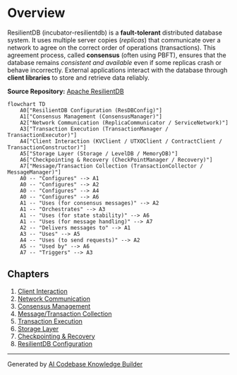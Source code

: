 <!--
Licensed to the Apache Software Foundation (ASF) under one
or more contributor license agreements.  See the NOTICE file
distributed with this work for additional information
regarding copyright ownership.  The ASF licenses this file
to you under the Apache License, Version 2.0 (the
"License"); you may not use this file except in compliance
with the License.  You may obtain a copy of the License at

  http://www.apache.org/licenses/LICENSE-2.0

Unless required by applicable law or agreed to in writing,
software distributed under the License is distributed on an
"AS IS" BASIS, WITHOUT WARRANTIES OR CONDITIONS OF ANY
KIND, either express or implied.  See the License for the
specific language governing permissions and limitations
under the License.
-->


# Overview

ResilientDB (incubator-resilientdb) is a **fault-tolerant** distributed database system.
It uses multiple server copies (_replicas_) that communicate over a network to agree on the correct order of operations (transactions).
This agreement process, called **consensus** (often using PBFT), ensures that the database remains _consistent and available_ even if some replicas crash or behave incorrectly.
External applications interact with the database through **client libraries** to store and retrieve data reliably.

**Source Repository:** [Apache ResilientDB](https://github.com/apache/incubator-resilientdb)

```mermaid
flowchart TD
    A0["ResilientDB Configuration (ResDBConfig)"]
    A1["Consensus Management (ConsensusManager)"]
    A2["Network Communication (ReplicaCommunicator / ServiceNetwork)"]
    A3["Transaction Execution (TransactionManager / TransactionExecutor)"]
    A4["Client Interaction (KVClient / UTXOClient / ContractClient / TransactionConstructor)"]
    A5["Storage Layer (Storage / LevelDB / MemoryDB)"]
    A6["Checkpointing & Recovery (CheckPointManager / Recovery)"]
    A7["Message/Transaction Collection (TransactionCollector / MessageManager)"]
    A0 -- "Configures" --> A1
    A0 -- "Configures" --> A2
    A0 -- "Configures" --> A4
    A0 -- "Configures" --> A6
    A1 -- "Uses (for consensus messages)" --> A2
    A1 -- "Orchestrates" --> A3
    A1 -- "Uses (for state stability)" --> A6
    A1 -- "Uses (for message handling)" --> A7
    A2 -- "Delivers messages to" --> A1
    A3 -- "Uses" --> A5
    A4 -- "Uses (to send requests)" --> A2
    A5 -- "Used by" --> A6
    A7 -- "Triggers" --> A3
```

## Chapters

1. [Client Interaction](resilientdb/chapters/01_client_interaction.md)
2. [Network Communication](resilientdb/chapters/02_network_communication.md)
3. [Consensus Management](resilientdb/chapters/03_consensus_management.md)
4. [Message/Transaction Collection](resilientdb/chapters/04_message_transaction_collection.md)
5. [Transaction Execution](resilientdb/chapters/05_transaction_execution.md)
6. [Storage Layer](resilientdb/chapters/06_storage_layer.md)
7. [Checkpointing & Recovery](resilientdb/chapters/07_checkpointing.md)
8. [ResilientDB Configuration](resilientdb/chapters/08_resilientdb_configuration.md)

---

Generated by [AI Codebase Knowledge Builder](https://github.com/The-Pocket/Tutorial-Codebase-Knowledge)
